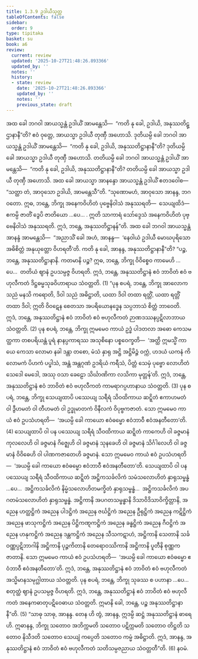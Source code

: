 ```yaml
---
title: 1.3.9 ဥဒါယီသုတ္တ
tableOfContents: false
sidebar:
  order: 9
type: tipitaka
basket: su
book: a6
review:
  current: review
  updated: '2025-10-27T21:48:26.893366'
  updated_by: ''
  notes: ''
  history:
  - state: review
    date: '2025-10-27T21:48:26.893366'
    updated_by: ''
    notes: ''
    previous_state: draft
---
```



<ReviewStatus review={frontmatter.review} showDetails={true} />

<HypothesisAnnotation frontmatter={frontmatter} />

<DynamicBreadcrumb />

<Division number="29" book="a6" e="ch" v="16" p="284">

<Paragraph number="191" book="a6">
အထ ခေါ ဘဂဝါ အာယသ္မန္တံ ဥဒါယိံ အာမန္တေသိ—  “ကတိ နု ခေါ, ဥဒါယိ, အနုဿတိဋ္ဌာနာနီ”တိ? ဧဝံ ဝုတ္တေ, အာယသ္မာ ဥဒါယီ တုဏှီ အဟောသိ. ဒုတိယမ္ပိ ခေါ ဘဂဝါ အာယသ္မန္တံ ဥဒါယိံ အာမန္တေသိ—  “ကတိ နု ခေါ, ဥဒါယိ, အနုဿတိဋ္ဌာနာနီ”တိ? ဒုတိယမ္ပိ ခေါ အာယသ္မာ ဥဒါယီ တုဏှီ အဟောသိ. တတိယမ္ပိ ခေါ ဘဂဝါ အာယသ္မန္တံ ဥဒါယိံ အာမန္တေသိ—  “ကတိ နု ခေါ, ဥဒါယိ, အနုဿတိဋ္ဌာနာနီ”တိ? တတိယမ္ပိ ခေါ အာယသ္မာ ဥဒါယီ တုဏှီ အဟောသိ.
</Paragraph>

<Paragraph number="192" book="a6">
အထ ခေါ အာယသ္မာ အာနန္ဒော အာယသ္မန္တံ ဥဒါယိံ ဧတဒဝေါစ—  “သတ္ထာ တံ, အာဝုသော ဥဒါယိ, အာမန္တေသီ”တိ. “သုဏောမဟံ, အာဝုသော အာနန္ဒ, ဘဂဝတော. ဣဓ, ဘန္တေ, ဘိက္ခု အနေကဝိဟိတံ ပုဗ္ဗေနိဝါသံ အနုဿရတိ—  သေယျထိဒံ—  ဧကမ္ပိ ဇာတိံ ဒွေပိ ဇာတိယော …ပေ… . ဣတိ သာကာရံ သော်ဒ္ဒေသံ အနေကဝိဟိတံ ပုဗ္ဗေနိဝါသံ အနုဿရတိ. ဣဒံ, ဘန္တေ, အနုဿတိဋ္ဌာနန်”တိ.
</Paragraph>

<Paragraph number="193" book="a6">
အထ ခေါ ဘဂဝါ အာယသ္မန္တံ အာနန္ဒံ အာမန္တေသိ—  “အညာသိံ ခေါ အဟံ, အာနန္ဒ—  ‘နေဝါယံ ဥဒါယီ မောဃပုရိသော အဓိစိတ္တံ အနုယုတ္တော ဝိဟရတီ’တိ. ကတိ နု ခေါ, အာနန္ဒ, အနုဿတိဋ္ဌာနာနီ”တိ?
</Paragraph>

<Paragraph number="194" book="a6">
“ပဉ္စ, ဘန္တေ, အနုဿတိဋ္ဌာနာနိ. ကတမာနိ ပဉ္စ? ဣဓ, ဘန္တေ, ဘိက္ခု ဝိဝိစ္စေဝ ကာမေဟိ …ပေ…  တတိယံ ဈာနံ ဥပသမ္ပဇ္ဇ ဝိဟရတိ. ဣဒံ, ဘန္တေ, အနုဿတိဋ္ဌာနံ ဧဝံ ဘာဝိတံ ဧဝံ ဗဟုလီကတံ ဒိဋ္ဌဓမ္မသုခဝိဟာရာယ သံဝတ္တတိ. (1)
</Paragraph>

<Paragraph number="195" book="a6">
“ပုန စပရံ, ဘန္တေ, ဘိက္ခု အာလောကသညံ မနသိ ကရောတိ, ဒိဝါ သညံ အဓိဋ္ဌာတိ, ယထာ ဒိဝါ တထာ ရတ္တိံ, ယထာ ရတ္တိံ တထာ ဒိဝါ; ဣတိ ဝိဝဋေန စေတသာ အပရိယောနဒ္ဓေန သပ္ပဘာသံ စိတ္တံ ဘာဝေတိ. ဣဒံ, ဘန္တေ, အနုဿတိဋ္ဌာနံ ဧဝံ ဘာဝိတံ ဧဝံ ဗဟုလီကတံ ဉာဏဒဿနပ္ပဋိလာဘာယ သံဝတ္တတိ. (2)
</Paragraph>

<Paragraph number="196" book="a6">
ပုန စပရံ, ဘန္တေ, ဘိက္ခု ဣမမေဝ ကာယံ ဥဒ္ဓံ ပါဒတလာ အဓော ကေသမတ္ထကာ တစပရိယန္တံ ပူရံ နာနပ္ပကာရဿ အသုစိနော ပစ္စဝေက္ခတိ—  ‘အတ္ထိ ဣမသ္မိံ ကာယေ ကေသာ လောမာ နခါ ဒန္တာ တစော, မံသံ နှာရု အဋ္ဌိ အဋ္ဌိမိဉ္ဇံ ဝက္ကံ, ဟဒယံ ယကနံ ကိလောမကံ ပိဟကံ ပပ္ဖါသံ, အန္တံ အန္တဂုဏံ ဥဒရိယံ ကရီသံ, ပိတ္တံ သေမှံ ပုဗ္ဗော လောဟိတံ သေဒေါ မေဒေါ, အဿု ဝသာ ခေဠော သိင်္ဃာဏိကာ လသိကာ မုတ္တန်’တိ. ဣဒံ, ဘန္တေ, အနုဿတိဋ္ဌာနံ ဧဝံ ဘာဝိတံ ဧဝံ ဗဟုလီကတံ ကာမရာဂပ္ပဟာနာယ သံဝတ္တတိ. (3)
</Paragraph>

<Paragraph number="197" book="a6">
ပုန စပရံ, ဘန္တေ, ဘိက္ခု သေယျထာပိ ပဿေယျ သရီရံ သိဝထိကာယ ဆဋ္ဋိတံ ဧကာဟမတံ ဝါ ဒွီဟမတံ ဝါ တီဟမတံ ဝါ ဥဒ္ဓုမာတကံ ဝိနီလကံ ဝိပုဗ္ဗကဇာတံ. သော ဣမမေဝ ကာယံ ဧဝံ ဥပသံဟရတိ—  ‘အယမ္ပိ ခေါ ကာယော ဧဝံဓမ္မော ဧဝံဘာဝီ ဧဝံအနတီတော’တိ. (4)
</Paragraph>

<Paragraph number="198" book="a6">
သေယျထာပိ ဝါ ပန ပဿေယျ သရီရံ သီဝထိကာယ ဆဋ္ဋိတံ ကာကေဟိ ဝါ ခဇ္ဇမာနံ ကုလလေဟိ ဝါ ခဇ္ဇမာနံ ဂိဇ္ဈေဟိ ဝါ ခဇ္ဇမာနံ သုနခေဟိ ဝါ ခဇ္ဇမာနံ သိင်္ဂါလေဟိ ဝါ ခဇ္ဇမာနံ ဝိဝိဓေဟိ ဝါ ပါဏကဇာတေဟိ ခဇ္ဇမာနံ. သော ဣမမေဝ ကာယံ ဧဝံ ဥပသံဟရတိ—  ‘အယမ္ပိ ခေါ ကာယော ဧဝံဓမ္မော ဧဝံဘာဝီ ဧဝံအနတီတော’တိ.
</Paragraph>

<Paragraph number="199" book="a6">
သေယျထာပိ ဝါ ပန ပဿေယျ သရီရံ သီဝထိကာယ ဆဋ္ဋိတံ အဋ္ဌိကသင်္ခလိကံ သမံသလောဟိတံ နှာရုသမ္ဗန္ဓံ …ပေ…  အဋ္ဌိကသင်္ခလိကံ နိမ္မံသလောဟိတမက္ခိတံ နှာရုသမ္ဗန္ဓံ…  အဋ္ဌိကသင်္ခလိကံ အပဂတမံသလောဟိတံ နှာရုသမ္ဗန္ဓံ. အဋ္ဌိကာနိ အပဂတသမ္ဗန္ဓာနိ ဒိသာဝိဒိသာဝိက္ခိတ္တာနိ, အညေန ဟတ္ထဋ္ဌိကံ အညေန ပါဒဋ္ဌိကံ အညေန ဇင်္ဃဋ္ဌိကံ အညေန ဦရုဋ္ဌိကံ အညေန ကဋိဋ္ဌိကံ အညေန ဖာသုကဋ္ဌိကံ အညေန ပိဋ္ဌိကဏ္ဋကဋ္ဌိကံ အညေန ခန္ဓဋ္ဌိကံ အညေန ဂီဝဋ္ဌိကံ အညေန ဟနုကဋ္ဌိကံ အညေန ဒန္တကဋ္ဌိကံ အညေန သီသကဋာဟံ, အဋ္ဌိကာနိ သေတာနိ သင်္ခဝဏ္ဏပ္ပဋိဘာဂါနိ အဋ္ဌိကာနိ ပုဉ္ဇကိတာနိ တေရောဝဿိကာနိ အဋ္ဌိကာနိ ပူတီနိ စုဏ္ဏကဇာတာနိ. သော ဣမမေဝ ကာယံ ဧဝံ ဥပသံဟရတိ—  ‘အယမ္ပိ ခေါ ကာယော ဧဝံဓမ္မော ဧဝံဘာဝီ ဧဝံအနတီတော’တိ. ဣဒံ, ဘန္တေ, အနုဿတိဋ္ဌာနံ ဧဝံ ဘာဝိတံ ဧဝံ ဗဟုလီကတံ အသ္မိမာနသမုဂ္ဃါတာယ သံဝတ္တတိ.
</Paragraph>

<Paragraph number="200" book="a6">
ပုန စပရံ, ဘန္တေ, ဘိက္ခု သုခဿ စ ပဟာနာ …ပေ…  စတုတ္ထံ ဈာနံ ဥပသမ္ပဇ္ဇ ဝိဟရတိ. ဣဒံ, ဘန္တေ, အနုဿတိဋ္ဌာနံ ဧဝံ ဘာဝိတံ ဧဝံ ဗဟုလီကတံ အနေကဓာတုပဋိဝေဓာယ သံဝတ္တတိ. ဣမာနိ ခေါ, ဘန္တေ, ပဉ္စ အနုဿတိဋ္ဌာနာနီ”တိ. (5)
</Paragraph>

<Paragraph number="201" book="a6">
“သာဓု သာဓု, အာနန္ဒ. တေန ဟိ တွံ, အာနန္ဒ, ဣဒမ္ပိ ဆဋ္ဌံ အနုဿတိဋ္ဌာနံ ဓာရေဟိ. ဣဓာနန္ဒ, ဘိက္ခု သတောဝ အဘိက္ကမတိ သတောဝ ပဋိက္ကမတိ သတောဝ တိဋ္ဌတိ သတောဝ နိသီဒတိ သတောဝ သေယျံ ကပ္ပေတိ သတောဝ ကမ္မံ အဓိဋ္ဌာတိ. ဣဒံ, အာနန္ဒ, အနုဿတိဋ္ဌာနံ ဧဝံ ဘာဝိတံ ဧဝံ ဗဟုလီကတံ သတိသမ္ပဇညာယ သံဝတ္တတီ”တိ. (6)

</Paragraph>
</Division>

<Paragraph number="202" type="center" book="a6">
နဝမံ.
</Paragraph>